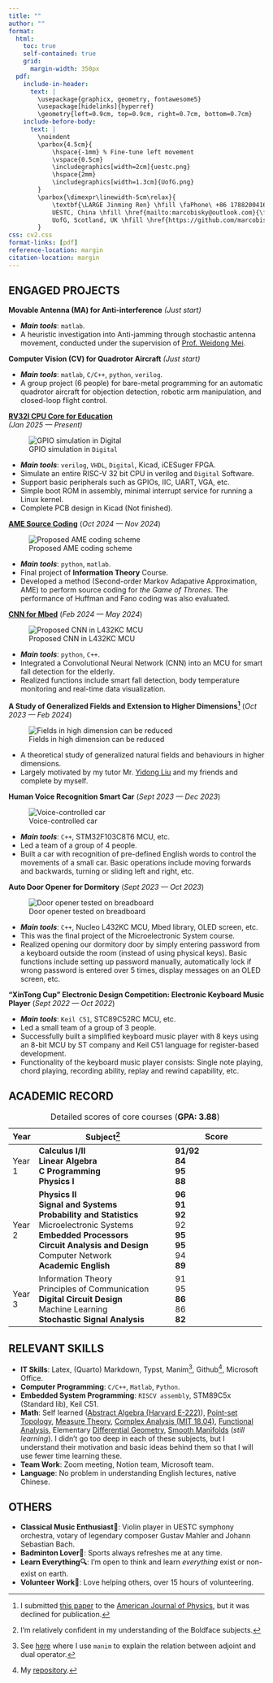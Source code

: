 ```yaml
---
title: ""
author: ""
format:
  html:
    toc: true
    self-contained: true
    grid: 
      margin-width: 350px
  pdf:
    include-in-header:
      text: |
        \usepackage{graphicx, geometry, fontawesome5}
        \usepackage[hidelinks]{hyperref}
        \geometry{left=0.9cm, top=0.9cm, right=0.7cm, bottom=0.7cm}
    include-before-body:
      text: |
        \noindent
        \parbox{4.5cm}{
            \hspace{-1mm} % Fine-tune left movement
            \vspace{0.5cm}
            \includegraphics[width=2cm]{uestc.png} 
            \hspace{2mm}
            \includegraphics[width=1.3cm]{UofG.png}
        }
        \parbox{\dimexpr\linewidth-5cm\relax}{
            \textbf{\LARGE Jinming Ren} \hfill \faPhone\ +86 17882004164 \\[5pt]
            UESTC, China \hfill \href{mailto:marcobisky@outlook.com}{\faEnvelope\ marcobisky@outlook.com} \\[1pt]
            UofG, Scotland, UK \hfill \href{https://github.com/marcobisky}{\faGithub\ github.com/marcobisky} \\
        }
css: cv2.css
format-links: [pdf]
reference-location: margin
citation-location: margin
---
```


## ENGAGED PROJECTS

**Movable Antenna (MA) for Anti-interference** [*(Just start)*]{.cvdate}

- ***Main tools***: `matlab`.
- A heuristic investigation into Anti-jamming through stochastic antenna movement, conducted under the supervision of [Prof. Weidong Mei](https://scholar.google.com.sg/citations?user=JtHltIoAAAAJ&hl=en-EN).

**Computer Vision (CV) for Quadrotor Aircraft** [*(Just start)*]{.cvdate}

- ***Main tools***: `matlab`, `C/C++`, `python`, `verilog`.
- A group project (6 people) for bare-metal programming for an automatic quadrotor aircraft for objection detection, robotic arm manipulation, and closed-loop flight control.

**[RV32I CPU Core for Education](https://github.com/Marcobisky/my-riscv)** <br> [*(Jan 2025 --- Present)*]{.cvdate}

::: {.column-margin}
![GPIO simulation in `Digital`](images/my-riscv.png){.only-html}
:::

- ***Main tools***: `verilog`, `VHDL`, `Digital`, Kicad, iCESuger FPGA.
- Simulate an entire RISC-V 32 bit CPU in verilog and `Digital` Software. 
- Support basic peripherals such as GPIOs, IIC, UART, VGA, etc.
- Simple boot ROM in assembly, minimal interrupt service for running a Linux kernel.
- Complete PCB design in Kicad (Not finished).


**[AME Source Coding](https://github.com/Marcobisky/ame-entropy-source-coding)**  [(*Oct 2024 --- Nov 2024*)]{.cvdate}

::: {.column-margin}
![Proposed AME coding scheme](images/ame.png)
:::

- ***Main tools***: `python`, `matlab`.
- Final project of **Information Theory** Course.
- Developed a method (Second-order Markov Adapative Approximation, AME) to perform source coding for *the Game of Thrones*. The performance of Huffman and Fano coding was also evaluated. 

**[CNN for Mbed](https://github.com/Marcobisky/CNN-for-mbed)** [(*Feb 2024 --- May 2024*)]{.cvdate}

::: {.column-margin}
![Proposed CNN in L432KC MCU](images/cnn.png)
:::

- ***Main tools***: `python`, `C++`.
- Integrated a Convolutional Neural Network (CNN) into an MCU for smart fall detection for the elderly.
- Realized functions include smart fall detection, body temperature monitoring and real-time data visualization.

**A Study of Generalized Fields and Extension to Higher Dimensions[^physics]** [(*Oct 2023 --- Feb 2024*)]{.cvdate}

[^physics]: I submitted [this paper](physics-paper.pdf) to the [American Journal of Physics](https://pubs.aip.org/aapt/ajp), but it was declined for publication.

::: {.column-margin}
![Fields in high dimension can be reduced](images/generalized-fields.png)
:::

- A theoretical study of generalized natural fields and behaviours in higher dimensions.
- Largely motivated by my tutor Mr. [Yidong Liu](https://scholar.google.com/citations?user=Amwv33EAAAAJ&hl=en) and my friends and complete by myself.

**Human Voice Recognition Smart Car** [(*Sept 2023 --- Dec 2023*)]{.cvdate}

::: {.column-margin}
![Voice-controlled car](images/smart-car.jpg)
:::

- ***Main tools***: `C++`, STM32F103C8T6 MCU, etc.
- Led a team of a group of 4 people.
- Built a car with recognition of pre-defined English words to control the movements of a small car. Basic operations include moving forwards and backwards, turning or sliding left and right, etc.

**Auto Door Opener for Dormitory** [(*Sept 2023 --- Oct 2023*)]{.cvdate}

::: {.column-margin}
![Door opener tested on breadboard](images/smart-door-opener.JPG)
:::

- ***Main tools***: `C++`, Nucleo L432KC MCU, Mbed library, OLED screen, etc.
- This was the final project of the Microelectronic System course.
- Realized opening our dormitory door by simply entering password from a keyboard outside the room (instead of using physical keys). Basic functions include setting up password manually, automatically lock if wrong password is entered over 5 times, display messages on an OLED screen, etc.

**"XinTong Cup" Electronic Design Competition: Electronic Keyboard Music Player** [(*Sept 2022 --- Oct 2022*)]{.cvdate}

- ***Main tools***: `Keil C51`, STC89C52RC MCU, etc.
- Led a small team of a group of 3 people.
- Successfully built a simplified keyboard music player with 8 keys using an 8-bit MCU by ST company and Keil C51 language for register-based development.
- Functionality of the keyboard music player consists: Single note playing, chord playing, recording ability, replay and rewind capability, etc.

## ACADEMIC RECORD

+--------+-------------------------------------------------------------+----------------------------------------+
| Year   | Subject[^bold]                                              | Score                                  |
+========+=============================================================+========================================+
| Year 1 | **Calculus I/II** <br> [\newline]{.print-only}              | **91/92** <br> [\newline]{.print-only} |
|        | **Linear Algebra** <br> [\newline]{.print-only}             | **84** <br> [\newline]{.print-only}    |
|        | **C Programming** <br> [\newline]{.print-only}              | **95** <br> [\newline]{.print-only}    |
|        | **Physics I** <br> [\newline]{.print-only}                  | **88** <br> [\newline]{.print-only}    |
+--------+-------------------------------------------------------------+----------------------------------------+
| Year 2 | **Physics II** <br> [\newline]{.print-only}                 | **96** <br> [\newline]{.print-only}    |
|        | **Signal and Systems** <br> [\newline]{.print-only}         | **91** <br> [\newline]{.print-only}    |
|        | **Probability and Statistics** <br> [\newline]{.print-only} | **92** <br> [\newline]{.print-only}    |
|        | Microelectronic Systems <br> [\newline]{.print-only}        | 92 <br> [\newline]{.print-only}        |
|        | **Embedded Processors** <br> [\newline]{.print-only}        | **95** <br> [\newline]{.print-only}    |
|        | **Circuit Analysis and Design** <br> [\newline]{.print-only}| **95** <br> [\newline]{.print-only}    |
|        | Computer Network <br> [\newline]{.print-only}               | 94 <br> [\newline]{.print-only}        |
|        | **Academic English** <br> [\newline]{.print-only}           | **89** <br> [\newline]{.print-only}    |
+--------+-------------------------------------------------------------+----------------------------------------+
| Year 3 | Information Theory <br> [\newline]{.print-only}             | 91 <br> [\newline]{.print-only}        |
|        | Principles of Communication <br> [\newline]{.print-only}    | 95 <br> [\newline]{.print-only}        |
|        | **Digital Circuit Design** <br> [\newline]{.print-only}     | **86** <br> [\newline]{.print-only}    |
|        | Machine Learning <br> [\newline]{.print-only}               | 86 <br> [\newline]{.print-only}        |
|        | **Stochastic Signal Analysis** <br> [\newline]{.print-only} | **82** <br>                            |
+--------+-------------------------------------------------------------+----------------------------------------+

: Detailed scores of core courses (**GPA: 3.88**)

[^bold]: I'm relatively confident in my understanding of the Boldface subjects.

## RELEVANT SKILLS

- **IT Skills**: Latex, (Quarto) Markdown, Typst, Manim[^manim], Github[^github], Microsoft Office.
- **Computer Programming**: `C/C++`, `Matlab`, `Python`.
- **Embedded System Programming**: `RISCV assembly`, STM89C5x (Standard lib), Keil C51.
- **Math**: Self learned ([Abstract Algebra (Harvard E-222)](http://wayback.archive-it.org/3671/20150528171650/https://www.extension.harvard.edu/open-learning-initiative/abstract-algebra)), [Point-set Topology](https://www.math.toronto.edu/ivan/mat327/?resources), [Measure Theory](https://www.youtube.com/watch?v=xZ69KEg7ccU&list=PLBh2i93oe2qvMVqAzsX1Kuv6-4fjazZ8j), [Complex Analysis (MIT 18.04)](https://ocw.mit.edu/courses/18-04-complex-variables-with-applications-spring-2018/), [Functional Analysis](https://books.google.com.sg/books/about/Functional_Analysis.html?id=LzgqBAAAQBAJ&source=kp_cover&redir_esc=y), Elementary [Differential Geometry](https://www.amazon.sg/Visual-Introduction-Differential-Calculus-Manifolds/dp/3319969919), [Smooth Manifolds](https://www.amazon.sg/dp/1441973990?ref_=mr_referred_us_sg_sg) (*still learning*). I didn't go too deep in each of these subjects, but I understand their motivation and basic ideas behind them so that I will use fewer time learning these.
- **Team Work**: Zoom meeting, Notion team, Microsoft team.
- **Language**: No problem in understanding English lectures, native Chinese.

[^manim]: See [here](https://www.bilibili.com/video/BV1AterevErt/?spm_id_from=333.1387.homepage.video_card.click&vd_source=42579e22289b6144ba0b2bdcf99834e3) where I use `manim` to explain the relation between adjoint and dual operator.

[^github]: My [repository](https://github.com/Marcobisky).

## OTHERS

- **Classical Music Enthusiast🎻**: Violin player in UESTC symphony orchestra, votary of legendary composer Gustav Mahler and Johann Sebastian Bach.
- **Badminton Lover🏸**: Sports always refreshes me at any time.
- **Learn Everything🔍**: I'm open to think and learn *everything* exist or non-exist on earth.
- **Volunteer Work🤝**: Love helping others, over 15 hours of volunteering.
